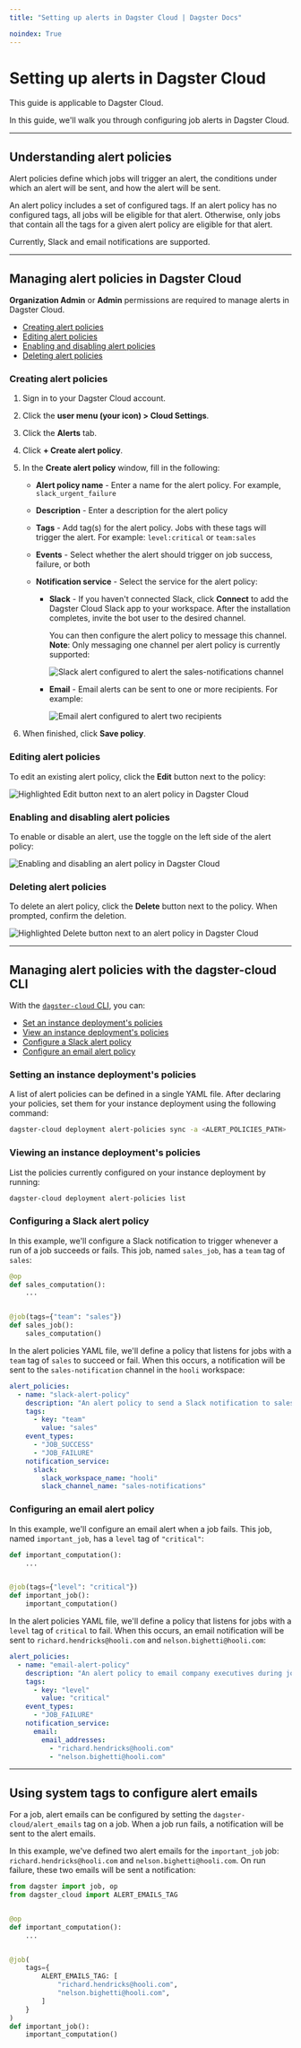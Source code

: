```yaml
---
title: "Setting up alerts in Dagster Cloud | Dagster Docs"

noindex: True
---
```


# Setting up alerts in Dagster Cloud

<Note>This guide is applicable to Dagster Cloud.</Note>

In this guide, we'll walk you through configuring job alerts in Dagster Cloud.

---

## Understanding alert policies

Alert policies define which jobs will trigger an alert, the conditions under which an alert will be sent, and how the alert will be sent.

An alert policy includes a set of configured tags. If an alert policy has no configured tags, all jobs will be eligible for that alert. Otherwise, only jobs that contain all the tags for a given alert policy are eligible for that alert.

Currently, Slack and email notifications are supported.

---

## Managing alert policies in Dagster Cloud

<Note>
  <strong>Organization Admin</strong> or <strong>Admin</strong> permissions are
  required to manage alerts in Dagster Cloud.
</Note>

- [Creating alert policies](#creating-alert-policies)
- [Editing alert policies](#editing-alert-policies)
- [Enabling and disabling alert policies](#enabling-and-disabling-alert-policies)
- [Deleting alert policies](#deleting-alert-policies)

### Creating alert policies

1. Sign in to your Dagster Cloud account.

2. Click the **user menu (your icon) > Cloud Settings**.

3. Click the **Alerts** tab.

4. Click **+ Create alert policy**.

5. In the **Create alert policy** window, fill in the following:

   - **Alert policy name** - Enter a name for the alert policy. For example, `slack_urgent_failure`
   - **Description** - Enter a description for the alert policy
   - **Tags** - Add tag(s) for the alert policy. Jobs with these tags will trigger the alert. For example: `level:critical` or `team:sales`
   - **Events** - Select whether the alert should trigger on job success, failure, or both
   - **Notification service** - Select the service for the alert policy:

     - **Slack** - If you haven't connected Slack, click **Connect** to add the Dagster Cloud Slack app to your workspace. After the installation completes, invite the bot user to the desired channel.

       You can then configure the alert policy to message this channel. **Note**: Only messaging one channel per alert policy is currently supported:

       <Image
       alt="Slack alert configured to alert the sales-notifications channel"
       src="/images/dagster-cloud/alerts/cloud-slack-alert-creation.png"
       width={1580}
       height={511}
       />

     - **Email** - Email alerts can be sent to one or more recipients. For example:

       <Image
       alt="Email alert configured to alert two recipients"
       src="/images/dagster-cloud/alerts/cloud-email-alert-creation.png"
       width={1571}
       height={514}
       />

6. When finished, click **Save policy**.

### Editing alert policies

To edit an existing alert policy, click the **Edit** button next to the policy:

<Image
alt="Highlighted Edit button next to an alert policy in Dagster Cloud"
src="/images/dagster-cloud/alerts/edit-alert-policy.png"
width={1349}
height={153}
/>

### Enabling and disabling alert policies

To enable or disable an alert, use the toggle on the left side of the alert policy:

<Image
alt="Enabling and disabling an alert policy in Dagster Cloud"
src="/images/dagster-cloud/alerts/enable-disable-alert-policy.gif"
width={822}
height={158}
/>

### Deleting alert policies

To delete an alert policy, click the **Delete** button next to the policy. When prompted, confirm the deletion.

<Image
alt="Highlighted Delete button next to an alert policy in Dagster Cloud"
src="/images/dagster-cloud/alerts/delete-alert-policy.png"
width={1349}
height={153}
/>

---

## Managing alert policies with the dagster-cloud CLI

With the [`dagster-cloud` CLI](/dagster-cloud/developing-testing/dagster-cloud-cli), you can:

- [Set an instance deployment's policies](#setting-an-instance-deployments-policies)
- [View an instance deployment's policies](#viewing-an-instance-deployments-policies)
- [Configure a Slack alert policy](#configuring-a-slack-alert-policy)
- [Configure an email alert policy](#configuring-an-email-alert-policy)

### Setting an instance deployment's policies

A list of alert policies can be defined in a single YAML file. After declaring your policies, set them for your instance deployment using the following command:

```bash
dagster-cloud deployment alert-policies sync -a <ALERT_POLICIES_PATH>
```

### Viewing an instance deployment's policies

List the policies currently configured on your instance deployment by running:

```bash
dagster-cloud deployment alert-policies list
```

### Configuring a Slack alert policy

In this example, we'll configure a Slack notification to trigger whenever a run of a job succeeds or fails. This job, named `sales_job`, has a `team` tag of `sales`:

```python
@op
def sales_computation():
    ...


@job(tags={"team": "sales"})
def sales_job():
    sales_computation()
```

In the alert policies YAML file, we'll define a policy that listens for jobs with a `team` tag of `sales` to succeed or fail. When this occurs, a notification will be sent to the `sales-notification` channel in the `hooli` workspace:

```yaml
alert_policies:
  - name: "slack-alert-policy"
    description: "An alert policy to send a Slack notification to sales on job failure or success."
    tags:
      - key: "team"
        value: "sales"
    event_types:
      - "JOB_SUCCESS"
      - "JOB_FAILURE"
    notification_service:
      slack:
        slack_workspace_name: "hooli"
        slack_channel_name: "sales-notifications"
```

### Configuring an email alert policy

In this example, we'll configure an email alert when a job fails. This job, named `important_job`, has a `level` tag of `"critical"`:

```python
def important_computation():
    ...


@job(tags={"level": "critical"})
def important_job():
    important_computation()
```

In the alert policies YAML file, we'll define a policy that listens for jobs with a `level` tag of `critical` to fail. When this occurs, an email notification will be sent to `richard.hendricks@hooli.com` and `nelson.bighetti@hooli.com`:

```yaml
alert_policies:
  - name: "email-alert-policy"
    description: "An alert policy to email company executives during job failure."
    tags:
      - key: "level"
        value: "critical"
    event_types:
      - "JOB_FAILURE"
    notification_service:
      email:
        email_addresses:
          - "richard.hendricks@hooli.com"
          - "nelson.bighetti@hooli.com"
```

---

## Using system tags to configure alert emails

For a job, alert emails can be configured by setting the `dagster-cloud/alert_emails` tag on a job. When a job run fails, a notification will be sent to the alert emails.

In this example, we've defined two alert emails for the `important_job` job: `richard.hendricks@hooli.com` and `nelson.bighetti@hooli.com`. On run failure, these two emails will be sent a notification:

```python
from dagster import job, op
from dagster_cloud import ALERT_EMAILS_TAG


@op
def important_computation():
    ...


@job(
    tags={
        ALERT_EMAILS_TAG: [
            "richard.hendricks@hooli.com",
            "nelson.bighetti@hooli.com",
        ]
    }
)
def important_job():
    important_computation()
```
